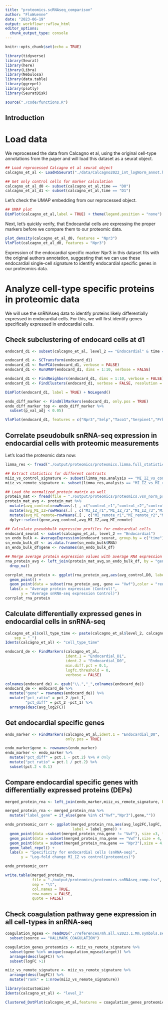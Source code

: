 ```yaml
---
title: "proteomics.scRNAseq_comparison"
author: "FloWuenne"
date: "2023-06-19"
output: workflowr::wflow_html
editor_options:
  chunk_output_type: console
---
```


```r
knitr::opts_chunk$set(echo = TRUE)

library(tidyverse)
library(Seurat)
library(here)
library(Libra)
library(Nebulosa)
library(data.table)
library(ggrepel)
library(plotly)
library(SeuratDisk)

source("./code/functions.R")
```

## Introduction

# Load data

We reprocessed the data from Calcagno et al, using the original cell-type annotations from the paper and will load this dataset as a seurat object.


```r
## Load reprocessed Calcagno et al seurat object
calcagno_et_al <- LoadH5Seurat("./data/Calcagno2022_int_logNorm_annot.h5Seurat")
```

```r
## Get only control cells for marker calculation
calcagno_et_al_d0 <- subset(calcagno_et_al,time == "D0")
calcagno_et_al_d1 <- subset(calcagno_et_al,time == "D1")
```


Let's check the UMAP embedding from our reprocessed object.

```r
## UMAP plot
DimPlot(calcagno_et_al,label = TRUE) + theme(legend.position = "none")
```

Next, let's quickly verify, that Endocardial cells are expressing the proper markers before we compare them to our proteomic data.

```r
plot_density(calcagno_et_al_d0, features = "Npr3")
VlnPlot(calcagno_et_al_d0, features = "Npr3")
```

Expression of the endocardial specific marker Npr3 in this dataset fits with the original authors annotation, suggesting that we can use these endocardial single-cell signature to identify endocardial specific genes in our proteomics data.


# Analyze cell-type specific proteins in proteomic data

We will use the snRNAseq data to identify proteins likely differentially expressed in endocardial cells. For this, we will first identify genes specifically expressed in endocardial cells.

## Check subclustering of endocard cells at d1

```r
endocard_d1 <- subset(calcagno_et_al, level_2 == "Endocardial" & time == "D1")
```

```r
endocard_d1 <- SCTransform(endocard_d1)
endocard_d1 <- RunPCA(endocard_d1, verbose = FALSE)
endocard_d1 <- RunUMAP(endocard_d1, dims = 1:10, verbose = FALSE)

endocard_d1 <- FindNeighbors(endocard_d1, dims = 1:10, verbose = FALSE)
endocard_d1 <- FindClusters(endocard_d1, verbose = FALSE, resolution = 0.2)
```

```r
DimPlot(endocard_d1, label = TRUE) + NoLegend()
```

```r
endo_diff_marker <- FindAllMarkers(endocard_d1, only.pos = TRUE)
endo_diff_marker_top <- endo_diff_marker %>%
  subset(p_val_adj < 0.05)
```

```r
VlnPlot(endocard_d1, features = c("Npr3","Selp","Taco1","Serpine1","Prkg1","Nrg1"))
```

## Correlate pseudobulk snRNA-seq expression in endocardial cells with proteomic measurements

Let's load the proteomic data now: 

```r
limma_res <- fread("./output/proteomics/proteomics.limma.full_statistics.tsv")

## Extract statistics for different contrasts
miiz_vs_control_signature <- subset(limma_res,analysis == "MI_IZ_vs_control")
miiz_vs_remote_signature <- subset(limma_res,analysis == "MI_IZ_vs_MI_remote")

## Load the normalized protein matrix as well
protein_mat <- fread(file = "./output/proteomics/proteomics.vsn_norm_proteins.tsv")
protein_mat_avg <- protein_mat %>%
  mutate(avg_control=rowMeans(.[ , c("control_r1","control_r2","control_r3")], na.rm=TRUE)) %>%
  mutate(avg_MI_IZ=rowMeans(.[ , c("MI_IZ_r1","MI_IZ_r2","MI_IZ_r3","MI_IZ_r4")], na.rm=TRUE)) %>%
  mutate(avg_MI_remote=rowMeans(.[ , c("MI_remote_r1","MI_remote_r2","MI_remote_r3","MI_remote_r4")], na.rm=TRUE)) %>%
  dplyr::select(gene,avg_control,avg_MI_IZ,avg_MI_remote)
```


```r
## Calculate pseudobulk expression profiles for endocardial cells
endocard_seurat <- subset(calcagno_et_al, level_2 == "Endocardial")
sn_endo_bulk <- AverageExpression(endocard_seurat, group.by = c("time"),slot= "data")
sn_endo_bulk_df <- as.data.frame(sn_endo_bulk$RNA)
sn_endo_bulk_df$gene <- rownames(sn_endo_bulk_df)
```


```r
## Merge average protein expression values with average RNA expression
rna_protein_avg <- left_join(protein_mat_avg,sn_endo_bulk_df, by = "gene") %>%
  drop_na()

corrplot_rna_protein <- ggplot(rna_protein_avg,aes(avg_control,D0, label = gene)) +
  geom_point() +
  geom_point(data = subset(rna_protein_avg, gene == "Vwf"),color = "red", size =3) +
  labs(x = "Average protein expression (Control)",
       y = "Average snRNA-seq expression Control)")
corrplot_rna_protein
```


## Calculate differentially expressed genes in endocardial cells in snRNA-seq


```r
calcagno_et_al$cell_type_time <- paste(calcagno_et_al$level_2, calcagno_et_al$time,
    sep = "_")
Idents(calcagno_et_al) <- "cell_type_time"

endocard_de <- FindMarkers(calcagno_et_al, 
                           ident.1 = "Endocardial_D1", 
                           ident.2 = "Endocardial_D0",
                           min.diff.pct = 0.1,
                           logfc.threshold = 0,
                           verbose = FALSE)

colnames(endocard_de) <- gsub("\\.","_",colnames(endocard_de))
endocard_de <- endocard_de %>% 
  mutate("gene" = rownames(endocard_de)) %>%
  mutate("pct_ratio" = pct_2 /pct_1,
         "pct_diff" = pct_2 -pct_1) %>%
  arrange(desc(avg_log2FC))
```

## Get endocardial specific genes

```r
endo_marker <- FindMarkers(calcagno_et_al,ident.1 = "Endocardial_D0",
                           only.pos = TRUE)
```

```r
endo_marker$gene <- rownames(endo_marker)
endo_marker <- endo_marker %>%
  mutate("pct_diff" = pct.1 - pct.2) %>% # Only 
  mutate("pct_ratio" = pct.1 / pct.2) %>%
  subset(pct.2 < 0.1)                         
```

## Compare endocardial specific genes with differentially expressed proteins (DEPs)

```r
merged_protein_rna <- left_join(endo_marker,miiz_vs_remote_signature, by = "gene")

merged_protein_rna <- merged_protein_rna %>%
  mutate("label_gene" = if_else(gene %in% c("Vwf","Npr3"),gene,""))

endo_proteomic_corr <- ggplot(merged_protein_rna,aes(avg_log2FC,logFC,
                              label = label_gene)) +
  geom_point(data =subset(merged_protein_rna,gene != "Vwf"), size =3, fill = "darkgrey", pch = 21) +
  geom_point(data = subset(merged_protein_rna,gene == "Vwf"),size = 4, fill = "red", pch = 21) +
  geom_point(data = subset(merged_protein_rna,gene == "Npr3"),size = 4, fill = "purple", pch = 21) +
  geom_label_repel() +
  labs(x = "Specificity for endocardial cells (snRNA-seq)",
       y = "Log-fold change MI_IZ vs control(proteomics)")

endo_proteomic_corr
```

```r
write.table(merged_protein_rna,
            file = "./output/proteomics/proteomics.snRNAseq_comp.tsv",
            sep = "\t",
            col.names = TRUE,
            row.names = FALSE,
            quote = FALSE)
```

## Check coagulation pathway gene expression in all cell-types in snRNA-seq

```r
coagulation_mgsea <- readRDS("./references/mh.all.v2023.1.Mm.symbols.sets.rds") %>%
  subset(source == "HALLMARK_COAGULATION")

coagulation_genes_proteomics <- miiz_vs_remote_signature %>%
  subset(gene %in% unique(coagulation_mgsea$target)) %>%
  arrange(desc(logFC)) %>%
  subset(logFC >1)

miiz_vs_remote_signature <- miiz_vs_remote_signature %>%
  arrange(desc(logFC)) %>%
  mutate("rank" = 1:nrow(miiz_vs_remote_signature))

library(scCustomize)
Idents(calcagno_et_al) <- "level_2"

Clustered_DotPlot(calcagno_et_al,features = coagulation_genes_proteomics$gene, x_lab_rotate = TRUE, cluster_ident = FALSE)
```


